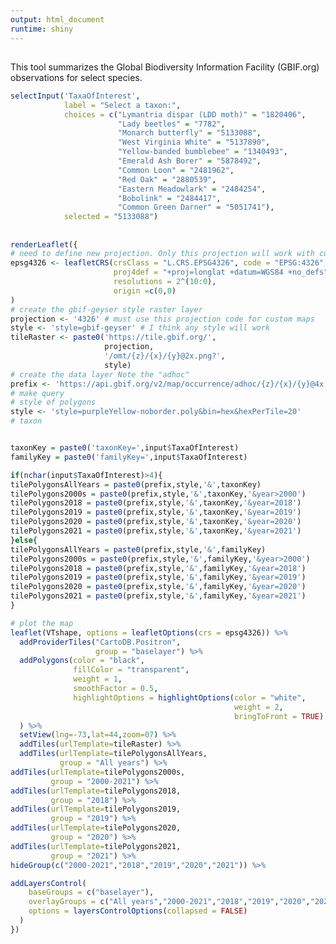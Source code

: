 ```yaml
---
output: html_document
runtime: shiny
---
```


## {.sidebar}

This tool summarizes the Global Biodiversity Information Facility (GBIF.org)
observations for select species. 

```r
selectInput('TaxaOfInterest',
            label = "Select a taxon:",
            choices = c("Lymantria dispar (LDD moth)" = "1820406",
                        "Lady beetles" = "7782",
                        "Monarch butterfly" = "5133088",
                        "West Virginia White" = "5137890",
                        "Yellow-banded bumblebee" = "1340493",
                        "Emerald Ash Borer" = "5878492",
                        "Common Loon" = "2481962",
                        "Red Oak" = "2880539",
                        "Eastern Meadowlark" = "2484254",
                        "Bobolink" = "2484417",
                        "Common Green Darner" = "5051741"),
            selected = "5133088")

```

##

###
```r
renderLeaflet({
# need to define new projection. Only this projection will work with custom queries. 
epsg4326 <- leafletCRS(crsClass = "L.CRS.EPSG4326", code = "EPSG:4326",
                       proj4def = "+proj=longlat +datum=WGS84 +no_defs",
                       resolutions = 2^(10:0),
                       origin =c(0,0)
)
# create the gbif-geyser style raster layer 
projection <- '4326' # must use this projection code for custom maps
style <- 'style=gbif-geyser' # I think any style will work 
tileRaster <- paste0('https://tile.gbif.org/',
                     projection,
                     '/omt/{z}/{x}/{y}@2x.png?',
                     style)
# create the data layer Note the "adhoc"
prefix <- 'https://api.gbif.org/v2/map/occurrence/adhoc/{z}/{x}/{y}@4x.png?'
# make query 
# style of polygons
style <- 'style=purpleYellow-noborder.poly&bin=hex&hexPerTile=20'
# taxon


taxonKey = paste0('taxonKey=',input$TaxaOfInterest)
familyKey = paste0('familyKey=',input$TaxaOfInterest)

if(nchar(input$TaxaOfInterest)>4){
tilePolygonsAllYears = paste0(prefix,style,'&',taxonKey) 
tilePolygons2000s = paste0(prefix,style,'&',taxonKey,'&year>2000')
tilePolygons2018 = paste0(prefix,style,'&',taxonKey,'&year=2018')
tilePolygons2019 = paste0(prefix,style,'&',taxonKey,'&year=2019') 
tilePolygons2020 = paste0(prefix,style,'&',taxonKey,'&year=2020')
tilePolygons2021 = paste0(prefix,style,'&',taxonKey,'&year=2021') 
}else{
tilePolygonsAllYears = paste0(prefix,style,'&',familyKey) 
tilePolygons2000s = paste0(prefix,style,'&',familyKey,'&year>2000')
tilePolygons2018 = paste0(prefix,style,'&',familyKey,'&year=2018')
tilePolygons2019 = paste0(prefix,style,'&',familyKey,'&year=2019') 
tilePolygons2020 = paste0(prefix,style,'&',familyKey,'&year=2020')
tilePolygons2021 = paste0(prefix,style,'&',familyKey,'&year=2021')   
}

# plot the map 
leaflet(VTshape, options = leafletOptions(crs = epsg4326)) %>%
  addProviderTiles("CartoDB.Positron",
                   group = "baselayer") %>%
  addPolygons(color = "black",
              fillColor = "transparent",
              weight = 1, 
              smoothFactor = 0.5,
              highlightOptions = highlightOptions(color = "white", 
                                                  weight = 2,
                                                  bringToFront = TRUE) 
  ) %>%
  setView(lng=-73,lat=44,zoom=07) %>% 
  addTiles(urlTemplate=tileRaster) %>%
  addTiles(urlTemplate=tilePolygonsAllYears,
           group = "All years") %>%
addTiles(urlTemplate=tilePolygons2000s,
         group = "2000-2021") %>% 
addTiles(urlTemplate=tilePolygons2018,
         group = "2018") %>%
addTiles(urlTemplate=tilePolygons2019,
         group = "2019") %>%
addTiles(urlTemplate=tilePolygons2020,
         group = "2020") %>%
addTiles(urlTemplate=tilePolygons2021,
         group = "2021") %>%  
hideGroup(c("2000-2021","2018","2019","2020","2021")) %>%

addLayersControl(
    baseGroups = c("baselayer"),
    overlayGroups = c("All years","2000-2021","2018","2019","2020","2021"),
    options = layersControlOptions(collapsed = FALSE)
  )  
})
```
